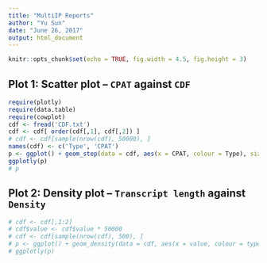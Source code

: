 ```yaml
---
title: "MultiIP Reports"
author: "Yu Sun"
date: "June 26, 2017"
output: html_document
---
```


```r
knitr::opts_chunk$set(echo = TRUE, fig.width = 4.5, fig.height = 3)
```

## Plot 1: Scatter plot -- `CPAT` against `CDF`

```r
require(plotly)
require(data.table)
require(cowplot)
cdf <- fread('CDF.txt')
cdf <- cdf[ order(cdf[,1], cdf[,2]) ]
# cdf <- cdf[sample(nrow(cdf), 50000), ]
names(cdf) <- c('Type', 'CPAT')
p <- ggplot() + geom_step(data = cdf, aes(x = CPAT, colour = Type), size = 2, stat = 'ecdf') + scale_x_continuous(expand  = c(0,0)) + scale_y_continuous(expand = c(0, 0)) + labs(x = 'Coding Probablity(CPAT)', title = "Coding Potential", y = "CDF") + scale_color_manual(values = c("#FFA500", "#3A5FCD", "#EE2C2C")) + geom_hline(yintercept = 1, colour = "grey",linetype = "dashed",size = 1)
ggplotly(p)
# p
```

## Plot 2: Density plot -- `Transcript length` against `Density`

```r
# cdf <- cdf[,1:2]
# cdf$value <- cdf$value * 50000
# cdf <- cdf[sample(nrow(cdf), 500), ]
# p <- ggplot() + geom_density(data = cdf, aes(x = value, colour = type)) + xlab('Transcript length') + ylab('Density') + scale_x_continuous(expand = c(0.01, 0)) + scale_y_continuous(expand = c(0.01, 0))
# ggplotly(p)
```


